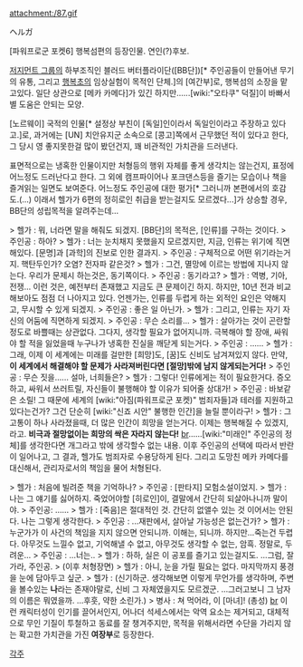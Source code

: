 attachment:/87.gif

ヘルガ

[파워프로군 포켓6] 행복섬편의 등장인물. 연인(?)후보.

[[저지먼트 그룹]]의 하부조직인 블러드 버터플라이단([BB단])[* 주인공들이 만들어낸 무기의 유통, 그리고 [[행복초]]의 임상실험이 목적인 단체.]의 [여간부]로, 행복섬의 소장을 맡고있다. 일단 상관으로 [메카 카메다]가 있긴 하지만......[wiki:"오타쿠" 덕질]이 바빠서 별 도움은 안되는 모양.

[노르웨이] 국적의 인물[* 설정상 부친이 [독일]인이라서 독일인이라고 주장하고 있다고.]로, 과거에는 [UN] 치안유지군 소속으로 [콩고]쪽에서 근무했던 적이 있다고 한다, 그 당시 영 좋지못한걸 많이 봤던건지, 꽤 비관적인 가치관을 드러낸다.

표면적으로는 냉혹한 인물이지만 처형등의 행위 자체를 좋게 생각치는 않는건지, 표정에 어느정도 드러난다고 한다. 그 외에 캠프파이어나 포크댄스등을 즐기는 모습이나 책을 즐겨읽는 일면도 보여준다. 어느정도 주인공에 대한 평가[* 그러니까 본편에서의 호감도.(…) 이래서 헬가가 6편의 정히로인 취급을 받는걸지도 모르겠다...]가 상승할 경우, BB단의 성립목적을 알려주는데...

> 헬가 : 뭐, 너라면 말을 해줘도 되겠지. [BB단]의 목적은, [인류]를 구하는 것이다.
> 주인공 : 하아?
> 헬가 : 너는 눈치채지 못했을지 모르겠지만, 지금, 인류는 위기에 직면해있다. [문명]과 [과학]의 진보로 인한 결과지.
> 주인공 : 구체적으로 어떤 위기라는거지. 핵탄두인가? 오염? 전자파 같은것?
> 헬가 : 그건, 멸망에 이르는 방법에 지나지 않는다. 우리가 문제시 하는것은, 동기쪽이다.
> 주인공 : 동기라고?
> 헬가 : 역병, 기아, 전쟁... 이런 것은, 예전부터 존재했고 지금도 큰 문제이긴 하지. 하지만, 10년 전과 비교해보아도 점점 더 나아지고 있다. 언젠가는, 인류를 두렵게 하는 외적인 요인은 약해지고, 무시할 수 있게 되겠지.
> 주인공 : 좋은 일 아닌가.
> 헬가 : 그리고, 인류는 자기 자신의 어둠에 직면하게 되겠지.
> 주인공 : 무슨 소리를...
> 헬가 : 살아가는 것이 곤란할 정도로 바쁠때는 상관없다. 그다지, 생각할 필요가 없어지니까. 극복해야 할 장애, 싸워야 할 적을 잃었을때 누구나가 냉혹한 진실을 깨닫게 되는거다.
> 주인공 : ……
> 헬가 : 그래, 이제 이 세계에는 미래를 걸만한 [희망]도, [꿈]도 신비도 남겨져있지 않다. 만약, '''이 세계에서 해결해야 할 문제가 사라져버린다면 [절망]밖에 남지 않게되는거다!'''
> 주인공 : 무슨 짓을...... 설마, 너희들은?
> 헬가 : 그렇다! 인류에게는 적이 필요한거다. 증오하고, 싸워서 쓰러트릴, 자신들이 불행해야 할 이유가 되어줄 상대가!
> 주인공 : 바보같은 소릴! 그 때문에 세계의 [wiki:"아짐(파워프로군 포켓)" 범죄자들]과 테러를 지원하고 있다는건가? 그건 단순히 [wiki:"신죠 시안" 불행한 인간]을 늘릴 뿐이라구!
> 헬가 : 그 고통이 하나 사라졌을때, 더 많은 인간이 희망을 얻는거다. 이제는 행복해질 수 있겠지, 라고. '''비극과 절망없이는 희망의 싹은 자라지 않는다!'''
[[br]]......[wiki:"미래인" 주인공의 정체]를 생각한다면 개그라고 밖에 생각할수 없는 내용.
이후 주인공의 선택에 따라서 반란이 일어나고, 그 결과, 헬가도 범죄자로 수용당하게 된다. 그리고 도망친 메카 카메다를 대신해서, 관리자로서의 책임을 물어 처형된다.

> 헬가 : 처음에 빌려준 책을 기억하나?
> 주인공 : [판타지] 모험소설이었지.
> 헬가 : 나는 그 얘기를 싫어하지. 죽었어야할 [히로인]이, 결말에서 간단히 되살아나니까 말이야.
> 주인공: ……
> 헬가 : [죽음]은 절대적인 것. 간단히 없앨수 있는 것 이어서는 안된다. 나는 그렇게 생각한다.
> 주인공 : ...재판에서, 살아날 가능성은 없는건가?
> 헬가 : 누군가가 이 사건의 책임을 지지 않으면 안되니까. 이해는, 되니까. 하지만...죽는건 두렵다. 아무것도 느낄수 없고, 기억해낼 수 없고, 아무것도 생각할 수 없는, 암흑. 정말로, 두려운...
> 주인공 : ...너는..
> 헬가 : 하하, 실은 이 공포를 즐기고 있는걸지도. ...그럼, 잘 가라, 주인공.
> (이후 처형장면)
> 헬가 : 아니, 눈을 가릴 필요는 없다. 마지막까지 풍경을 눈에 담아두고 싶군.
> 헬가 : (신기하군. 생각해보면 이렇게 무언가를 생각하며, 주변을 볼수있는 '''나'''라는 존재야말로, 신비 그 자체였을지도 모르겠군. …그러고보니 그 남자의 이름은 뭐였을까. ...후훗, 약한 소린가.)
> 병사 : 쳐 먹어라, 이 [마녀]! (총성)
[[br]]
이런 캐릭터성이 인기를 끌어서인지, 어나더 석세스에서는 악역 요소는 제거되고, 대체적으로 무인 기질이 투철하고 동료를 잘 챙겨주지만, 목적을 위해서라면 수단을 가리지 않는 확고한 가치관을 가진 '''여장부'''로 등장한다.


[[각주]]
